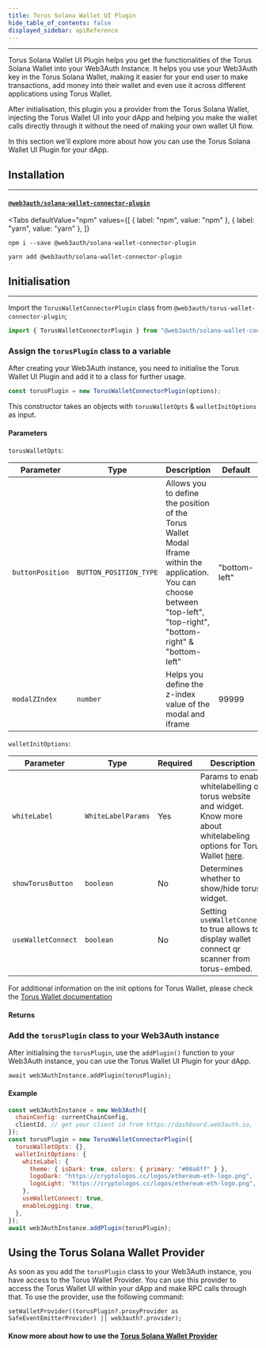 ```yaml
---
title: Torus Solana Wallet UI Plugin
hide_table_of_contents: false
displayed_sidebar: apiReference
---
```


---


Torus Solana Wallet UI Plugin helps you get the functionalities of the Torus Solana Wallet into your Web3Auth Instance. It helps you use your Web3Auth
key in the Torus Solana Wallet, making it easier for your end user to make transactions, add money into their wallet and even use it across different
applications using Torus Wallet.

After initialisation, this plugin you a provider from the Torus Solana Wallet, injecting the Torus Wallet UI into your dApp and helping you make the
wallet calls directly through it without the need of making your own wallet UI flow.

In this section we'll explore more about how you can use the Torus Solana Wallet UI Plugin for your dApp.

## Installation

---

#### [`@web3auth/solana-wallet-connector-plugin`](https://www.npmjs.com/package/@web3auth/solana-wallet-connector-plugin)

<Tabs
  defaultValue="npm"
  values={[
    { label: "npm", value: "npm" },
    { label: "yarn", value: "yarn" },
  ]}
>

<TabItem value="npm">

```shell
npm i --save @web3auth/solana-wallet-connector-plugin
```

</TabItem>

<TabItem value="yarn">

```shell
yarn add @web3auth/solana-wallet-connector-plugin
```

</TabItem>

</Tabs>

## Initialisation

---

Import the `TorusWalletConnectorPlugin` class from `@web3auth/torus-wallet-connector-plugin`;

```javascript
import { TorusWalletConnectorPlugin } from "@web3auth/solana-wallet-connector-plugin";
```

### Assign the `torusPlugin` class to a variable

After creating your Web3Auth instance, you need to initialise the Torus Wallet UI Plugin and add it to a class for further usage.

```javascript
const torusPlugin = new TorusWalletConnectorPlugin(options);
```

This constructor takes an objects with `torusWalletOpts` & `walletInitOptions` as input.

#### Parameters

`torusWalletOpts`:

| Parameter        | Type                   | Description                                                                                                                                                               | Default       |
| ---------------- | ---------------------- | ------------------------------------------------------------------------------------------------------------------------------------------------------------------------- | ------------- |
| `buttonPosition` | `BUTTON_POSITION_TYPE` | Allows you to define the position of the Torus Wallet Modal Iframe within the application. You can choose between "top-left", "top-right", "bottom-right" & "bottom-left" | "bottom-left" |
| `modalZIndex`    | `number`               | Helps you define the z-index value of the modal and iframe                                                                                                                | 99999         |

`walletInitOptions`:

| Parameter          | Type               | Required | Description                                                                                                                                                                            | Default |
| ------------------ | ------------------ | -------- | -------------------------------------------------------------------------------------------------------------------------------------------------------------------------------------- | ------- |
| `whiteLabel`       | `WhiteLabelParams` | Yes      | Params to enable whitelabelling of torus website and widget. Know more about whitelabeling options for Torus Wallet [here](https://docs.tor.us/wallet/api-reference/class#whitelabel). | N/A     |
| `showTorusButton`  | `boolean`          | No       | Determines whether to show/hide torus widget.                                                                                                                                          | `true`  |
| `useWalletConnect` | `boolean`          | No       | Setting `useWalletConnect` to true allows to display wallet connect qr scanner from torus-embed.                                                                                       | `false` |

For additional information on the init options for Torus Wallet, please check the
[Torus Wallet documentation](https://docs.tor.us/solana-wallet/api-reference/class#init)

#### Returns

### Add the `torusPlugin` class to your Web3Auth instance

After initialising the `torusPlugin`, use the `addPlugin()` function to your Web3Auth instance, you can use the Torus Wallet UI Plugin for your dApp.

```
await web3AuthInstance.addPlugin(torusPlugin);
```

#### Example

```javascript
const web3AuthInstance = new Web3Auth({
  chainConfig: currentChainConfig,
  clientId, // get your client id from https://dashboard.web3auth.io,
});
const torusPlugin = new TorusWalletConnectorPlugin({
  torusWalletOpts: {},
  walletInitOptions: {
    whiteLabel: {
      theme: { isDark: true, colors: { primary: "#00a8ff" } },
      logoDark: "https://cryptologos.cc/logos/ethereum-eth-logo.png",
      logoLight: "https://cryptologos.cc/logos/ethereum-eth-logo.png",
    },
    useWalletConnect: true,
    enableLogging: true,
  },
});
await web3AuthInstance.addPlugin(torusPlugin);
```

## Using the Torus Solana Wallet Provider

As soon as you add the `torusPlugin` class to your Web3Auth instance, you have access to the Torus Wallet Provider. You can use this provider to
access the Torus Wallet UI within your dApp and make RPC calls through that. To use the provider, use the following command:

```
setWalletProvider((torusPlugin?.proxyProvider as SafeEventEmitterProvider) || web3auth?.provider);
```

#### Know more about how to use the [Torus Solana Wallet Provider](https://docs.tor.us/solana-wallet/api-reference/solana/send-transaction)
